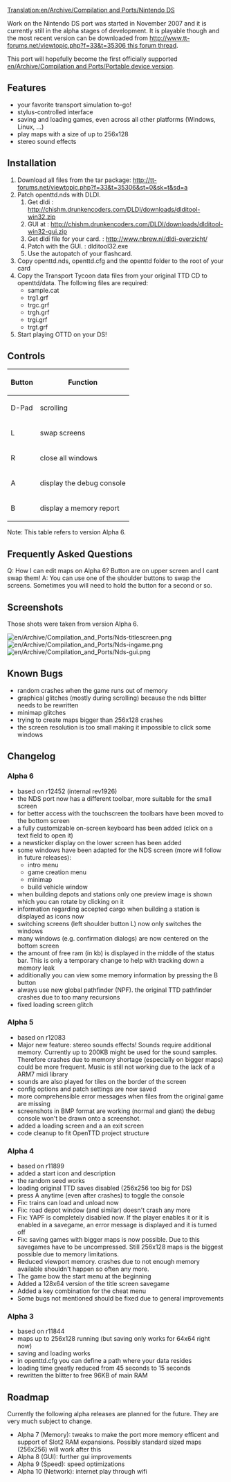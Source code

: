 [[Translation:en/Archive/Compilation and Ports/Nintendo DS]]
{{es/Traducción|origen=Nintendo DS}}

{{en/TOCright}}
Work on the Nintendo DS port was started in November 2007 and it is currently still in the alpha stages of development. It is playable though and the most recent version can be downloaded from [[http://www.tt-forums.net/viewtopic.php?f=33&t=35306 this forum thread]].

This port will hopefully become the first officially supported [[en/Archive/Compilation and Ports/Portable device version]].


== Features ==

* your favorite transport simulation to-go!
* stylus-controlled interface
* saving and loading games, even across all other platforms (Windows, Linux, ...)
* play maps with a size of up to 256x128
* stereo sound effects

== Installation ==
# Download all files from the tar package: http://tt-forums.net/viewtopic.php?f=33&t=35306&st=0&sk=t&sd=a
# Patch openttd.nds with DLDI.
## Get dldi : http://chishm.drunkencoders.com/DLDI/downloads/dlditool-win32.zip 
## GUI at : http://chishm.drunkencoders.com/DLDI/downloads/dlditool-win32-gui.zip
## Get dldi file for your card. : http://www.nbrew.nl/dldi-overzicht/
## Patch with the GUI. : dlditool32.exe
## Use the autopatch of your flashcard.
# Copy openttd.nds, openttd.cfg and the openttd folder to the root of your card
# Copy the Transport Tycoon data files from your original TTD CD to openttd/data. The following files are required:
#* sample.cat
#* trg1.grf
#* trgc.grf
#* trgh.grf
#* trgi.grf
#* trgt.grf
# Start playing OTTD on your DS!

== Controls ==

{|
!Button!!Function
|-
|D-Pad||scrolling
|-
|L||swap screens
|-
|R||close all windows
|-
|A||display the debug console
|-
|B||display a memory report
|}

Note: This table refers to version Alpha 6.

== Frequently Asked Questions ==
Q: How I can edit maps on Alpha 6? Button are on upper screen and I cant swap them!
A: You can use one of the shoulder buttons to swap the screens. Sometimes you will need to hold the button for a second or so.

== Screenshots ==
Those shots were taken from version Alpha 6.

[[File:en/Archive/Compilation and Ports/Nds-titlescreen.png]] [[File:en/Archive/Compilation and Ports/Nds-ingame.png]] [[File:en/Archive/Compilation and Ports/Nds-gui.png]]

== Known Bugs ==

* random crashes when the game runs out of memory
* graphical glitches (mostly during scrolling) because the nds blitter needs to be rewritten
* minimap glitches
* trying to create maps bigger than 256x128 crashes
* the screen resolution is too small making it impossible to click some windows

== Changelog ==

=== Alpha 6 ===

* based on r12452 (internal rev1926)
* the NDS port now has a different toolbar, more suitable for the small screen
* for better access with the touchscreen the toolbars have been moved to the bottom screen
* a fully customizable on-screen keyboard has been added (click on a text field to open it)
* a newsticker display on the lower screen has been added
* some windows have been adapted for the NDS screen (more will follow in future releases):
** intro menu
** game creation menu
** minimap
** build vehicle window
* when building depots and stations only one preview image is shown which you can rotate by clicking on it
* information regarding accepted cargo when building a station is displayed as icons now
* switching screens (left shoulder button L) now only switches the windows
* many windows (e.g. confirmation dialogs) are now centered on the bottom screen
* the amount of free ram (in kb) is displayed in the middle of the status bar. This is only a temporary change to help with tracking down a memory leak
* additionally you can view some memory information by pressing the B button
* always use new global pathfinder (NPF). the original TTD pathfinder crashes due to too many recursions
* fixed loading screen glitch

=== Alpha 5 ===
*  based on r12083
* Major new feature: stereo sounds effects! Sounds require additional memory. Currently up to 200KB might be used for the sound samples. Therefore crashes due to memory shortage (especially on bigger maps) could be more frequent. Music is still not working due to the lack of a ARM7 midi library
* sounds are also played for tiles on the border of the screen
* config options and patch settings are now saved
* more comprehensible error messages when files from the original game are missing
* screenshots in BMP format are working (normal and giant) the debug console won't be drawn onto a screenshot.
* added a loading screen and a an exit screen
* code cleanup to fit OpenTTD project structure

=== Alpha 4 ===
*  based on r11899
* added a start icon and description
* the random seed works
* loading original TTD saves disabled (256x256 too big for DS)
* press A anytime (even after crashes) to toggle the console
* Fix: trains can load and unload now
* Fix: road depot window (and similar) doesn't crash any more
* Fix: YAPF is completely disabled now. If the player enables it or it is enabled in a savegame, an error message is displayed and it is turned off
* Fix: saving games with bigger maps is now possible. Due to this savegames have to be uncompressed. Still 256x128 maps is the biggest possible due to memory limitations.
* Reduced viewport memory. crashes due to not enough memory available shouldn't happen so often any more.
* The game bow the start menu at the beginning
* Added a 128x64 version of the title screen savegame
* Added a key combination for the cheat menu
* Some bugs not mentioned should be fixed due to general improvements
=== Alpha 3 ===
* based on r11844
* maps up to 256x128 running (but saving only works for 64x64 right now)
* saving and loading works
* in openttd.cfg you can define a path where your data resides
* loading time greatly reduced from 45 seconds to 15 seconds
* rewritten the blitter to free 96KB of main RAM

== Roadmap ==
Currently the following alpha releases are planned for the future. They are very much subject to change.
* Alpha 7 (Memory): tweaks to make the port more memory efficent and support of Slot2 RAM expansions. Possibly standard sized maps (256x256) will work after this
* Alpha 8 (GUI): further gui improvements
* Alpha 9 (Speed): speed optimizations
* Alpha 10 (Network): internet play through wifi